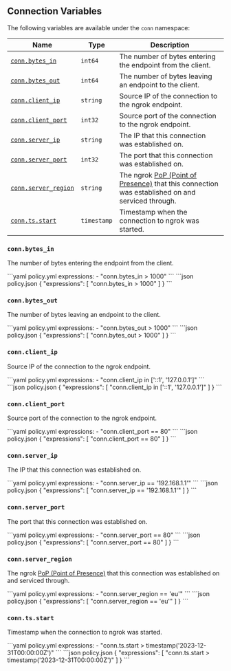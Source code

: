 

## Connection Variables

The following variables are available under the `conn` namespace:

| Name                                       | Type        | Description                                                                                                                                    |
| ------------------------------------------ | ----------- | ---------------------------------------------------------------------------------------------------------------------------------------------- |
| [`conn.bytes_in`](#connbytes-in)           | `int64`     | The number of bytes entering the endpoint from the client.                                                                                     |
| [`conn.bytes_out`](#connbytes-out)         | `int64`     | The number of bytes leaving an endpoint to the client.                                                                                         |
| [`conn.client_ip`](#connclient-ip)         | `string`    | Source IP of the connection to the ngrok endpoint.                                                                                             |
| [`conn.client_port`](#connclient-port)     | `int32`     | Source port of the connection to the ngrok endpoint.                                                                                           |
| [`conn.server_ip`](#connserver-ip)         | `string`    | The IP that this connection was established on.                                                                                                |
| [`conn.server_port`](#connserver-port)     | `int32`     | The port that this connection was established on.                                                                                              |
| [`conn.server_region`](#connserver-region) | `string`    | The ngrok [PoP (Point of Presence)](/universal-gateway/points-of-presence/) that this connection was established on and serviced through. |
| [`conn.ts.start`](#conntsstart)            | `timestamp` | Timestamp when the connection to ngrok was started.                                                                                            |

### `conn.bytes_in`

The number of bytes entering the endpoint from the client.

<CodeGroup>
```yaml policy.yml
expressions:
  - "conn.bytes_in > 1000"
```
```json policy.json
{
  "expressions": [
    "conn.bytes_in > 1000"
  ]
}
```
</CodeGroup>

### `conn.bytes_out`

The number of bytes leaving an endpoint to the client.

<CodeGroup>
```yaml policy.yml
expressions:
  - "conn.bytes_out > 1000"
```
```json policy.json
{
  "expressions": [
    "conn.bytes_out > 1000"
  ]
}
```
</CodeGroup>

### `conn.client_ip`

Source IP of the connection to the ngrok endpoint.

<CodeGroup>
```yaml policy.yml
expressions:
  - "conn.client_ip in ['::1', '127.0.0.1']"
```
```json policy.json
{
  "expressions": [
    "conn.client_ip in ['::1', '127.0.0.1']"
  ]
}
```
</CodeGroup>

### `conn.client_port`

Source port of the connection to the ngrok endpoint.

<CodeGroup>
```yaml policy.yml
expressions:
  - "conn.client_port == 80"
```
```json policy.json
{
  "expressions": [
    "conn.client_port == 80"
  ]
}
```
</CodeGroup>

### `conn.server_ip`

The IP that this connection was established on.

<CodeGroup>
```yaml policy.yml
expressions:
  - "conn.server_ip == '192.168.1.1'"
```
```json policy.json
{
  "expressions": [
    "conn.server_ip == '192.168.1.1'"
  ]
}
```
</CodeGroup>

### `conn.server_port`

The port that this connection was established on.

<CodeGroup>
```yaml policy.yml
expressions:
  - "conn.server_port == 80"
```
```json policy.json
{
  "expressions": [
    "conn.server_port == 80"
  ]
}
```
</CodeGroup>

### `conn.server_region`

The ngrok [PoP (Point of Presence)](/universal-gateway/points-of-presence/) that this connection was established on and serviced through.

<CodeGroup>
```yaml policy.yml
expressions:
  - "conn.server_region == 'eu'"
```
```json policy.json
{
  "expressions": [
    "conn.server_region == 'eu'"
  ]
}
```
</CodeGroup>

### `conn.ts.start`

Timestamp when the connection to ngrok was started.

<CodeGroup>
```yaml policy.yml
expressions:
  - "conn.ts.start > timestamp('2023-12-31T00:00:00Z')"
```
```json policy.json
{
  "expressions": [
    "conn.ts.start > timestamp('2023-12-31T00:00:00Z')"
  ]
}
```
</CodeGroup>
